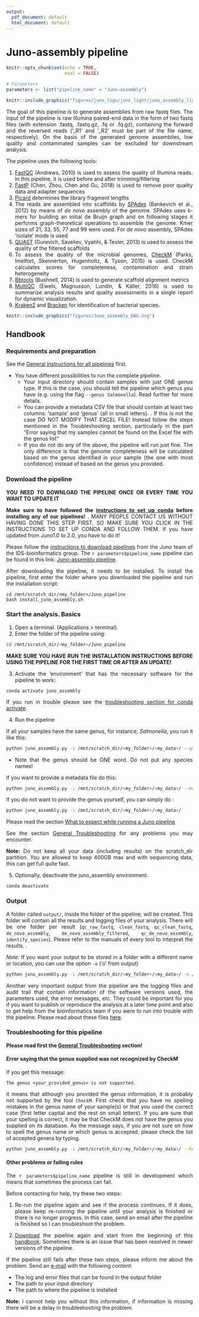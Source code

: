 ```yaml
---
output:
  pdf_document: default
  html_document: default
---
```

# Juno-assembly pipeline {#juno-assembly}

<style>
body {
text-align: justify}
</style>

```r
knitr::opts_chunk$set(echo = TRUE, 
                      eval = FALSE)
```

```r
# Parameters
parameters <- list("pipeline_name" = "Juno-assembly")

```

```r
knitr::include_graphics("figures/juno_logo/juno_light/juno_assembly_lightbg.png")
```

The goal of this pipeline is to generate assemblies from raw fastq files. The input of the pipeline is raw Illumina paired-end data in the form of two fastq files (with extension .fastq, .fastq.gz, .fq or .fq.gz), containing the forward and the reversed reads ('_R1' and '_R2' must be part of the file name, respectively). On the basis of the generated genome assemblies, low quality and contaminated samples can be excluded for downstream analysis.  

The pipeline uses the following tools:  

1. [FastQC](https://www.bioinformatics.babraham.ac.uk/projects/fastqc/) (Andrews, 2010) is used to assess the quality of Illumina reads. In this pipeline, it is used before and after trimming/filtering  
2. [FastP](https://github.com/OpenGene/fastp) (Chen, Zhou, Chen and Gu, 2018) is used to remove poor quality data and adapter sequences  
3. [Picard](https://broadinstitute.github.io/picard/) determines the library fragment lengths  
4. The reads are assembled into scaffolds by [SPAdes](https://cab.spbu.ru/software/spades/) (Bankevich et al., 2012) by means of _de novo_ assembly of the genome. SPAdes uses k-mers for building an initial de Bruijn graph and on following stages it performs graph-theoretical operations to assemble the genome. Kmer sizes of 21, 33, 55, 77 and 99 were used. For _de novo_ assembly, SPAdes 'isolate' mode is used   
5. [QUAST](http://quast.sourceforge.net/) (Gurevich, Saveliev, Vyahhi, & Tesler, 2013) is used to assess the quality of the filtered scaffolds   
6. To assess the quality of the microbial genomes, [CheckM](https://ecogenomics.github.io/CheckM/) (Parks, Imelfort, Skennerton, Hugenholtz, & Tyson, 2015) is used. CheckM calculates scores for completeness, contamination and strain heterogeneity   
7. [Bbtools](https://jgi.doe.gov/data-and-tools/bbtools/) (Bushnell, 2014) is used to generate scaffold alignment metrics   
8. [MultiQC](https://multiqc.info/) (Ewels, Magnusson, Lundin, & Käller, 2016) is used to summarize analysis results and quality assessments in a single report for dynamic visualization.  
9. [Kraken2](https://ccb.jhu.edu/software/kraken2/) and [Bracken](http://ccb.jhu.edu/software/bracken/) for identification of bacterial species. 

```r
knitr::include_graphics("figures/Juno_assembly_DAG.svg")
```

## Handbook

### Requirements and preparation

See the [General Instructions for all pipelines](#general-instructions) first.  

- You have different possibilities to run the complete pipeline.  
    + Your input directory should contain samples with just ONE genus type. If this is the case, you should tell the pipeline which genus you have (e.g. using the flag `--genus Salmonella`). Read further for more details.  
    + You can provide a metadata CSV file that should contain at least two columns: 'sample' and 'genus' (all in small letters). . If this is not the case DO NOT MODIFY THAT EXCEL FILE! Instead follow the steps mentioned in the Troubleshooting section, particularly in the part "Error saying that my samples cannot be found on the Excel file with the genus list"  
    + If you do not do any of the above, the pipeline will run just fine. The only difference is that the genome completeness will be calculated based on the genus identified in your sample (the one with most confidence) instead of based on the genus you provided.  

### Download the pipeline  

**YOU NEED TO DOWNLOAD THE PIPELINE ONCE OR EVERY TIME YOU WANT TO UPDATE IT**

**Make sure to have followed the [instructions to set up conda](#set-conda) before installing any of our pipelines! **. MANY PEOPLE CONTACT US WITHOUT HAVING DONE THIS STEP FIRST, SO MAKE SURE YOU CLICK IN THE INSTRUCTIONS TO SET UP CONDA AND FOLLOW THEM. If you have updated from Juno1.0 to 2.0, you have to do it! 

Please follow the [instructions to download pipelines](#downloading-instructions) from the Juno team of the IDS-bioinformatics group. The `r parameters$pipeline_name` pipeline can be found in this link: [Juno-assembly pipeline](https://github.com/AleSR13/Juno_pipeline).  

After downloading the pipeline, it needs to be installed. To install the pipeline, first enter the folder where you downloaded the pipeline and run the installation script:

```
cd /mnt/scratch_dir/<my_folder>/Juno_pipeline
bash install_juno_assembly.sh
```


### Start the analysis. Basics

1. Open a terminal. (Applications > terminal).  
2. Enter the folder of the pipeline using:  

```bash
cd /mnt/scratch_dir/<my_folder>/Juno_pipeline
```

**MAKE SURE YOU HAVE RUN THE INSTALLATION INSTRUCTIONS BEFORE USING THE PIPELINE FOR THE FIRST TIME OR AFTER AN UPDATE!**

3. Activate the 'environment' that has the necessary software for the pipeline to work:
```
conda activate juno_assembly
```

If you run in trouble please see the [troubleshooting section for conda activate](#problems-conda-activate).  

4. Run the pipeline  

If all your samples have the same genus, for instance, _Salmonella_, you run it like this:

```bash
python juno_assembly.py -i /mnt/scratch_dir/<my_folder>/<my_data>/ --genus Salmonella
```
* Note that the genus should be ONE word. Do not put any species names!

If you want to provide a metadata file do this:

```bash
python juno_assembly.py -i /mnt/scratch_dir/<my_folder>/<my_data>/ --metadata <path_to_file>.csv
```

If you do not want to provide the genus yourself, you can simply do :

```bash
python juno_assembly.py -i /mnt/scratch_dir/<my_folder>/<my_data>/
```

Please read the section [What to expect while running a Juno pipeline](#what-to-expect)

See the section [General Troubleshooting](#general-troubleshooting) for any problems you may encounter. 

**Note:** Do not keep all your data (including results) on the scratch_dir partition. You are allowed to keep 400GB max and with sequencing data, this can get full quite fast.

5. Optionally, deactivate the juno_assembly environment.

```
conda deactivate
```

### Output 

A folder called `output/`, inside the folder of the pipeline, will be created. This folder will contain all the results and logging files of your analysis. There will be one folder per result (`qc_raw_fastq`, `clean_fastq`, `qc_clean_fastq`, `de_novo_assembly`, `de_novo_assembly_filtered`, `qc_de_novo_assembly`, `identify_species`). Please refer to the manuals of every tool to interpret the results. .  

*Note:* If you want your output to be stored in a folder with a different name or location, you can use the option `-o` ('o' from output) 

```bash
python juno_assembly.py -i /mnt/scratch_dir/<my_folder>/<my_data>/ -o /mnt/scratch_dir/<my_folder>/<my_results>/
```

Another very important output from the pipeline are the logging files and audit trail that contain information of the software versions used, the parameters used, the error messages, etc. They could be important for you if you want to publish or reproduce the analysis at a later time point and also to get help from the bioinformatics team if you were to run into trouble with the pipeline. Please read about these files [here](#general-output). 

### Troubleshooting for this pipeline

**Please read first the [General Troubleshooting](#general-troubleshooting) section!**

#### Error saying that the genus supplied was not recognized by CheckM  

If you get this message: 

```
The genus <your_provided_genus> is not supported. 
```
  
it means that although you provided the genus information, it is probably not supported by the tool `CheckM`. First check that you have no spelling mistakes in the genus name of your sample(s) or that you used the correct case (first letter capital and the rest on small letters). If you are sure that your spelling is correct, it may be that CheckM does not have the genus you supplied on its database. As the message says, if you are not sure on how to spell the genus name or which genus is accepted, please check the list of accepted genera by typing. 

```bash
python juno_assembly.py -i /mnt/scratch_dir/<my_folder>/<my_data>/ --help-genera
```

#### Other problems or failing rules  

The `r parameters$pipeline_name` pipeline is still in development which means that sometimes the process can fail.

Before contacting for help, try these two steps:

1. Re-run the pipeline again and see if the process continues. If it does, please keep re-running the pipeline until your analysis is finished or there is no longer progress. In this case, send an email after the pipeline is finished so I can troubleshoot the problem.

2. [Download](https://github.com/AleSR13/Juno_pipeline) the pipeline again and start from the beginning of this [handbook](#juno-assembly). Sometimes there is an issue that has been resolved in newer versions of the pipeline.

If the pipeline still fails after these two steps, please inform me about the problem. Send an [e-mail](mailto:alejandra.hernandez.segura@rivm.nl) with the following content:

* The log and error files that can be found in the output folder
* The path to your input directory
* The path to where the pipeline is installed

**Note: ** I cannot help you without this information, if information is missing there will be a delay in troubleshooting the problem.

